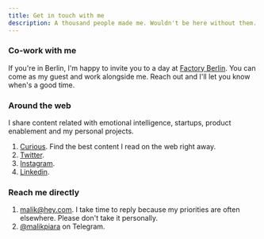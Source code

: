 ```yaml
---
title: Get in touch with me
description: A thousand people made me. Wouldn't be here without them. I'll never say no to coffee or to sharing what I know with you. I might need a gentle nudge but please don't shy away.
---
```


### Co-work with me
If you're in Berlin, I'm happy to invite you to a day at [Factory Berlin](https://factoryberlin.com/). You can come as my guest and work alongside me. Reach out and I'll let you know when's a good time.

### Around the web
I share content related with emotional intelligence, startups, product enablement and my personal projects.

1. [Curious](https://curius.app/malik-piara). Find the best content I read on the web right away.
2. [Twitter](https://twitter.com/malikpiara).
3. [Instagram](https://instagram.com/likpiara/).
4. [Linkedin](https://linkedin.com/in/malikpiara/).

### Reach me directly
1. [malik@hey.com](mailto:malik@hey.com?subject=Hi). I take time to reply because my priorities are often elsewhere. Please don't take it personally.
2. [@malikpiara](https://t.me/malikpiara) on Telegram.